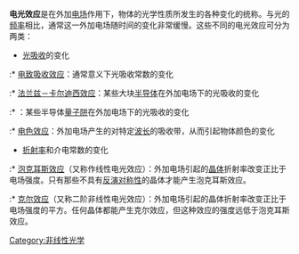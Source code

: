 {{unreferenced|time=2015-09-19T00:34:59+00:00}}
{{NoteTA|G1=物理学}}

'''电光效应'''是在外加[[电场|电场]]作用下，物体的光学性质所发生的各种变化的统称。与光的[[频率|频率]]相比，通常这一外加电场随时间的变化非常缓慢。这些不同的电光效应可分为两类：

* [[吸收_(光学)|光吸收]]的变化

:* [[电致吸收效应|电致吸收效应]]：通常意义下光吸收常数的变化

:* [[法兰兹－卡尔迪西效应|法兰兹－卡尔迪西效应]]：某些大块[[半导体|半导体]]在外加电场下的光吸收的变化

:* {{le|量子禁闭斯塔克效应|Quantum-confined Stark effect}}：某些半导体[[量子阱|量子阱]]在外加电场下的光吸收的变化

:* [[电色效应|电色效应]]：外加电场产生的对特定[[波长|波长]]的吸收带，从而引起物体颜色的变化

* [[折射率|折射率]]和介电常数的变化

:* [[泡克耳斯效应|泡克耳斯效应]]（又称作线性电光效应）：外加电场引起的[[晶体|晶体]]折射率改变正比于电场强度。只有那些不具有[[反演对称性|反演对称性]]的晶体才能产生泡克耳斯效应。

:* [[克尔效应|克尔效应]]（又称二阶非线性电光效应）：外加电场引起的晶体折射率改变正比于电场强度的平方。任何晶体都能产生克尔效应，但这种效应的强度远低于泡克耳斯效应。



[[Category:非线性光学|Category:非线性光学]]